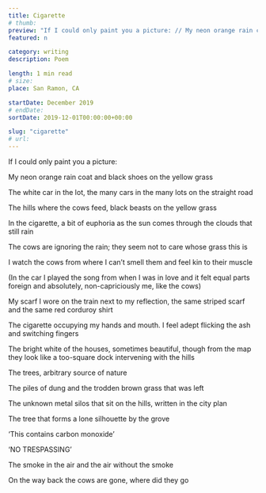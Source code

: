 ```yaml
---
title: Cigarette
# thumb:
preview: "If I could only paint you a picture: // My neon orange rain coat and black shoes on the yellow grass // The white car in the lot, the many cars in the many lots on the straight road // The hills where the cows feed, black beasts on the yellow grass"
featured: n

category: writing
description: Poem

length: 1 min read
# size:
place: San Ramon, CA

startDate: December 2019
# endDate:
sortDate: 2019-12-01T00:00:00+00:00

slug: "cigarette"
# url:
---
```


If I could only paint you a picture:

My neon orange rain coat and black shoes on the yellow grass

The white car in the lot, the many cars in the many lots on the straight road

The hills where the cows feed, black beasts on the yellow grass

In the cigarette, a bit of euphoria as the sun comes through the clouds that still rain

The cows are ignoring the rain; they seem not to care whose grass this is

I watch the cows from where I can’t smell them and feel kin to their muscle

(In the car I played the song from when I was in love and it felt equal parts foreign and absolutely, non-capriciously me, like the cows)

My scarf I wore on the train next to my reflection, the same striped scarf and the same red corduroy shirt

The cigarette occupying my hands and mouth. I feel adept flicking the ash and switching fingers

The bright white of the houses, sometimes beautiful, though from the map they look like a too-square dock intervening with the hills

The trees, arbitrary source of nature

The piles of dung and the trodden brown grass that was left

The unknown metal silos that sit on the hills, written in the city plan

The tree that forms a lone silhouette by the grove

‘This contains carbon monoxide’

‘NO TRESPASSING’

The smoke in the air and the air without the smoke

On the way back the cows are gone, where did they go
